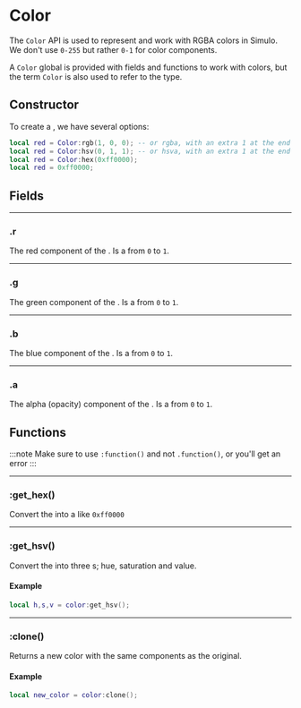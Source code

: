 # Color

The `Color` API is used to represent and work with RGBA colors in Simulo. We don't use `0-255` but rather `0-1` for color components.

A `Color` global is provided with fields and functions to work with colors, but the term `Color` is also used to refer to the <Type name="color" /> type.

## Constructor

To create a <Type name="color" />, we have several options:
```lua
local red = Color:rgb(1, 0, 0); -- or rgba, with an extra 1 at the end
local red = Color:hsv(0, 1, 1); -- or hsva, with an extra 1 at the end
local red = Color:hex(0xff0000);
local red = 0xff0000;
```

## Fields

---

### .r

The red component of the <Type name="color" />. Is a <Type name="number" /> from `0` to `1`.

---

### .g

The green component of the <Type name="color" />. Is a <Type name="number" /> from `0` to `1`.

---

### .b

The blue component of the <Type name="color" />. Is a <Type name="number" /> from `0` to `1`.

---

### .a

The alpha (opacity) component of the <Type name="color" />. Is a <Type name="number" /> from `0` to `1`.

## Functions

:::note
Make sure to use `:function()` and not `.function()`, or you'll get an error
:::

---

### \:get_hex()

Convert the <Type name="color" /> into a <Type name="number" /> like `0xff0000`

---

### \:get_hsv()

Convert the <Type name="color" /> into three <Type name="number" />s; hue, saturation and value.

#### Example

```lua
local h,s,v = color:get_hsv();
```

---

### \:clone()

Returns a new color with the same components as the original.

#### Example

```lua
local new_color = color:clone();
```

